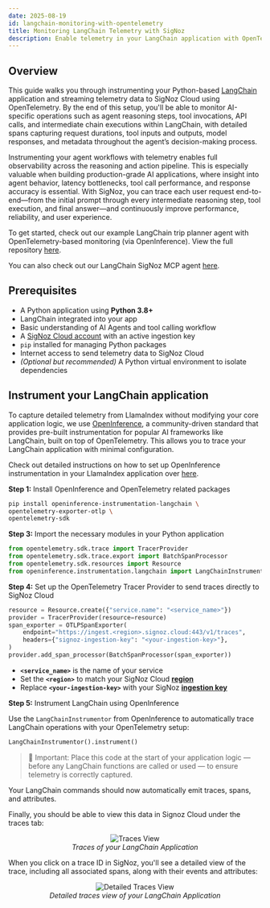 ```yaml
---
date: 2025-08-19
id: langchain-monitoring-with-opentelemetry
title: Monitoring LangChain Telemetry with SigNoz
description: Enable telemetry in your LangChain application with OpenTelemetry and send traces, logs, and metrics to SigNoz
---
```


## Overview

This guide walks you through instrumenting your Python-based [LangChain](https://www.langchain.com/) application and streaming telemetry data to SigNoz Cloud using OpenTelemetry. By the end of this setup, you'll be able to monitor AI-specific operations such as agent reasoning steps, tool invocations, API calls, and intermediate chain executions within LangChain, with detailed spans capturing request durations, tool inputs and outputs, model responses, and metadata throughout the agent’s decision-making process.

Instrumenting your agent workflows with telemetry enables full observability across the reasoning and action pipeline. This is especially valuable when building production-grade AI applications, where insight into agent behavior, latency bottlenecks, tool call performance, and response accuracy is essential. With SigNoz, you can trace each user request end-to-end—from the initial prompt through every intermediate reasoning step, tool execution, and final answer—and continuously improve performance, reliability, and user experience.

To get started, check out our example LangChain trip planner agent with OpenTelemetry-based monitoring (via OpenInference). View the full repository [here](https://github.com/SigNoz/langchain-monitoring-demo).

You can also check out our LangChain SigNoz MCP agent [here](https://github.com/SigNoz/signoz-mcp-demo). 

## Prerequisites

- A Python application using **Python 3.8+**
- LangChain integrated into your app
- Basic understanding of AI Agents and tool calling workflow
- A [SigNoz Cloud account](https://signoz.io/teams/) with an active ingestion key
- `pip` installed for managing Python packages
- Internet access to send telemetry data to SigNoz Cloud
- *(Optional but recommended)* A Python virtual environment to isolate dependencies

## Instrument your LangChain application

To capture detailed telemetry from LlamaIndex without modifying your core application logic, we use [OpenInference](https://arize.com/docs/ax/learn/tracing-concepts/what-is-openinference), a community-driven standard that provides pre-built instrumentation for popular AI frameworks like LangChain, built on top of OpenTelemetry. This allows you to trace your LangChain application with minimal configuration.

Check out detailed instructions on how to set up OpenInference instrumentation in your LlamaIndex application over [here](https://pypi.org/project/openinference-instrumentation-langchain/).

**Step 1:** Install OpenInference and OpenTelemetry related packages

```bash
pip install openinference-instrumentation-langchain \
opentelemetry-exporter-otlp \
opentelemetry-sdk
```

**Step 3:** Import the necessary modules in your Python application

```python
from opentelemetry.sdk.trace import TracerProvider
from opentelemetry.sdk.trace.export import BatchSpanProcessor
from opentelemetry.sdk.resources import Resource
from openinference.instrumentation.langchain import LangChainInstrumentor
```

**Step 4:** Set up the OpenTelemetry Tracer Provider to send traces directly to SigNoz Cloud

```python
resource = Resource.create({"service.name": "<service_name>"})
provider = TracerProvider(resource=resource)
span_exporter = OTLPSpanExporter(
    endpoint="https://ingest.<region>.signoz.cloud:443/v1/traces",
    headers={"signoz-ingestion-key": "<your-ingestion-key>"},
)
provider.add_span_processor(BatchSpanProcessor(span_exporter))
```

- **`<service_name>`** is the name of your service
- Set the **`<region>`** to match your SigNoz Cloud [**region**](https://signoz.io/docs/ingestion/signoz-cloud/overview/#endpoint)
- Replace **`<your-ingestion-key>`** with your SigNoz [**ingestion key**](https://signoz.io/docs/ingestion/signoz-cloud/keys/)

**Step 5:** Instrument LangChain using OpenInference

Use the `LangChainInstrumentor` from OpenInference to automatically trace LangChain operations with your OpenTelemetry setup:

```python
LangChainInstrumentor().instrument()
```

> 📌 Important:  Place this code at the start of your application logic — before any LangChain functions are called or used — to ensure telemetry is correctly captured.
> 

Your LangChain commands should now automatically emit traces, spans, and attributes.

Finally, you should be able to view this data in Signoz Cloud under the traces tab:

<figure data-zoomable align='center'>
    <img src="/img/docs/llm/langchain/langchain-trace.webp" alt="Traces View"/>
    <figcaption><i>Traces of your LangChain Application</i></figcaption>
</figure>

When you click on a trace ID in SigNoz, you'll see a detailed view of the trace, including all associated spans, along with their events and attributes:

<figure data-zoomable align='center'>
    <img src="/img/docs/llm/langchain/langchain-detailed-trace.webp" alt="Detailed Traces View"/>
    <figcaption><i>Detailed traces view of your LangChain Application</i></figcaption>
</figure>
